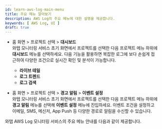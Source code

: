 ```yaml
---
id: learn-aws-log-main-menu
title: 주요 메뉴 알아보기
description: AWS Log의 주요 메뉴에 대한 설명을 제공합니다.
keywords: [ AWS Log, UI ]
draft: true
---
```


* 홈 화면 > 프로젝트 선택 > **대시보드**  
  와탭 모니터링 서비스 초기 화면에서 프로젝트를 선택한 다음 프로젝트 메뉴 하위에 **대시보드** 메뉴를 선택하세요. 다음 기능을 활용하면 복잡한 로그에 보다 손쉽게 접근하여 다양한 조건으로 실시간 확인 및 분석이 가능합니다. 
  * **라이브 테일**
  * **로그 트렌드**
  * **로그 검색**
  

* 홈 화면 > 프로젝트 선택 > **경고 알림** > **이벤트 설정**  
  와탭 모니터링 서비스 초기 화면에서 프로젝트를 선택한 다음 프로젝트 메뉴 하위에 **경고 알림** 메뉴를 선택해 **이벤트 설정** 메뉴에 진입하세요. 이벤트 조건을 설정하고 이메일, SMS, 메신저, App Push 등 다양한 경로로 알림을 수신할 수 있습니다.

와탭 AWS Log 모니터링 서비스의 주요 메뉴 안내를 다음과 같이 제공합니다.


<DocCardList/>
